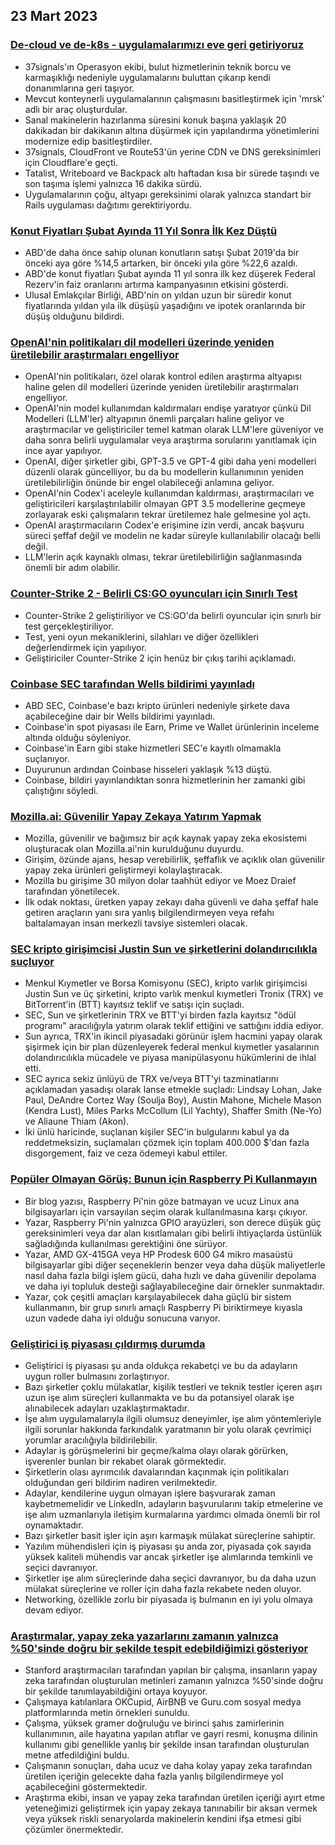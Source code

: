 

<CallToAction />

<Steps>

## 23 Mart 2023

### [De-cloud ve de-k8s - uygulamalarımızı eve geri getiriyoruz](https://dev.37signals.com/bringing-our-apps-back-home/?ref=hackernewsgpt.com)

- 37signals'ın Operasyon ekibi, bulut hizmetlerinin teknik borcu ve karmaşıklığı nedeniyle uygulamalarını buluttan çıkarıp kendi donanımlarına geri taşıyor.
- Mevcut konteynerli uygulamalarının çalışmasını basitleştirmek için 'mrsk' adlı bir araç oluşturdular.
- Sanal makinelerin hazırlanma süresini konuk başına yaklaşık 20 dakikadan bir dakikanın altına düşürmek için yapılandırma yönetimlerini modernize edip basitleştirdiler.
- 37signals, CloudFront ve Route53'ün yerine CDN ve DNS gereksinimleri için Cloudflare'e geçti.
- Tatalist, Writeboard ve Backpack altı haftadan kısa bir sürede taşındı ve son taşıma işlemi yalnızca 16 dakika sürdü.
- Uygulamalarının çoğu, altyapı gereksinimi olarak yalnızca standart bir Rails uygulaması dağıtımı gerektiriyordu.

### [Konut Fiyatları Şubat Ayında 11 Yıl Sonra İlk Kez Düştü](https://www.wsj.com/articles/home-prices-fell-in-february-for-first-time-in-11-years-73df0107?ref=hackernewsgpt.com)

- ABD'de daha önce sahip olunan konutların satışı Şubat 2019'da bir önceki aya göre %14,5 artarken, bir önceki yıla göre %22,6 azaldı.
- ABD'de konut fiyatları Şubat ayında 11 yıl sonra ilk kez düşerek Federal Rezerv'in faiz oranlarını artırma kampanyasının etkisini gösterdi.
- Ulusal Emlakçılar Birliği, ABD'nin on yıldan uzun bir süredir konut fiyatlarında yıldan yıla ilk düşüşü yaşadığını ve ipotek oranlarında bir düşüş olduğunu bildirdi.

### [OpenAI'nin politikaları dil modelleri üzerinde yeniden üretilebilir araştırmaları engelliyor](https://aisnakeoil.substack.com/p/openais-policies-hinder-reproducible?ref=hackernewsgpt.com)

- OpenAI'nin politikaları, özel olarak kontrol edilen araştırma altyapısı haline gelen dil modelleri üzerinde yeniden üretilebilir araştırmaları engelliyor.
- OpenAI'nin model kullanımdan kaldırmaları endişe yaratıyor çünkü Dil Modelleri (LLM'ler) altyapının önemli parçaları haline geliyor ve araştırmacılar ve geliştiriciler temel katman olarak LLM'lere güveniyor ve daha sonra belirli uygulamalar veya araştırma sorularını yanıtlamak için ince ayar yapılıyor.
- OpenAI, diğer şirketler gibi, GPT-3.5 ve GPT-4 gibi daha yeni modelleri düzenli olarak güncelliyor, bu da bu modellerin kullanımının yeniden üretilebilirliğin önünde bir engel olabileceği anlamına geliyor.
- OpenAI'nin Codex'i aceleyle kullanımdan kaldırması, araştırmacıları ve geliştiricileri karşılaştırılabilir olmayan GPT 3.5 modellerine geçmeye zorlayarak eski çalışmaların tekrar üretilemez hale gelmesine yol açtı.
- OpenAI araştırmacıların Codex'e erişimine izin verdi, ancak başvuru süreci şeffaf değil ve modelin ne kadar süreyle kullanılabilir olacağı belli değil.
- LLM'lerin açık kaynaklı olması, tekrar üretilebilirliğin sağlanmasında önemli bir adım olabilir.

### [Counter-Strike 2 - Belirli CS:GO oyuncuları için Sınırlı Test](https://counter-strike.net/cs2?ref=hackernewsgpt.com)

- Counter-Strike 2 geliştiriliyor ve CS:GO'da belirli oyuncular için sınırlı bir test gerçekleştiriliyor.
- Test, yeni oyun mekaniklerini, silahları ve diğer özellikleri değerlendirmek için yapılıyor.
- Geliştiriciler Counter-Strike 2 için henüz bir çıkış tarihi açıklamadı.

### [Coinbase SEC tarafından Wells bildirimi yayınladı](https://www.reuters.com/legal/coinbase-issued-wells-notice-by-sec-2023-03-22/?ref=hackernewsgpt.com)

- ABD SEC, Coinbase'e bazı kripto ürünleri nedeniyle şirkete dava açabileceğine dair bir Wells bildirimi yayınladı.
- Coinbase'in spot piyasası ile Earn, Prime ve Wallet ürünlerinin inceleme altında olduğu söyleniyor.
- Coinbase'in Earn gibi stake hizmetleri SEC'e kayıtlı olmamakla suçlanıyor.
- Duyurunun ardından Coinbase hisseleri yaklaşık %13 düştü.
- Coinbase, bildiri yayınlandıktan sonra hizmetlerinin her zamanki gibi çalıştığını söyledi.

### [Mozilla.ai: Güvenilir Yapay Zekaya Yatırım Yapmak](https://blog.mozilla.org/en/mozilla/introducing-mozilla-ai-investing-in-trustworthy-ai/?ref=hackernewsgpt.com)

- Mozilla, güvenilir ve bağımsız bir açık kaynak yapay zeka ekosistemi oluşturacak olan Mozilla.ai'nin kurulduğunu duyurdu.
- Girişim, özünde ajans, hesap verebilirlik, şeffaflık ve açıklık olan güvenilir yapay zeka ürünleri geliştirmeyi kolaylaştıracak.
- Mozilla bu girişime 30 milyon dolar taahhüt ediyor ve Moez Draief tarafından yönetilecek.
- İlk odak noktası, üretken yapay zekayı daha güvenli ve daha şeffaf hale getiren araçların yanı sıra yanlış bilgilendirmeyen veya refahı baltalamayan insan merkezli tavsiye sistemleri olacak.

### [SEC kripto girişimcisi Justin Sun ve şirketlerini dolandırıcılıkla suçluyor](https://www.sec.gov/news/press-release/2023-59?ref=hackernewsgpt.com)

- Menkul Kıymetler ve Borsa Komisyonu (SEC), kripto varlık girişimcisi Justin Sun ve üç şirketini, kripto varlık menkul kıymetleri Tronix (TRX) ve BitTorrent'in (BTT) kayıtsız teklif ve satışı için suçladı.
- SEC, Sun ve şirketlerinin TRX ve BTT'yi birden fazla kayıtsız "ödül programı" aracılığıyla yatırım olarak teklif ettiğini ve sattığını iddia ediyor.
- Sun ayrıca, TRX'in ikincil piyasadaki görünür işlem hacmini yapay olarak şişirmek için bir plan düzenleyerek federal menkul kıymetler yasalarının dolandırıcılıkla mücadele ve piyasa manipülasyonu hükümlerini de ihlal etti.
- SEC ayrıca sekiz ünlüyü de TRX ve/veya BTT'yi tazminatlarını açıklamadan yasadışı olarak lanse etmekle suçladı: Lindsay Lohan, Jake Paul, DeAndre Cortez Way (Soulja Boy), Austin Mahone, Michele Mason (Kendra Lust), Miles Parks McCollum (Lil Yachty), Shaffer Smith (Ne-Yo) ve Aliaune Thiam (Akon).
- İki ünlü haricinde, suçlanan kişiler SEC'in bulgularını kabul ya da reddetmeksizin, suçlamaları çözmek için toplam 400.000 $'dan fazla disgorgement, faiz ve ceza ödemeyi kabul ettiler.

### [Popüler Olmayan Görüş: Bunun için Raspberry Pi Kullanmayın](https://set-inform.com/2021/08/24/unpopular-opinion-dont-use-a-raspberry-pi-for-that/?ref=hackernewsgpt.com)

- Bir blog yazısı, Raspberry Pi'nin göze batmayan ve ucuz Linux ana bilgisayarları için varsayılan seçim olarak kullanılmasına karşı çıkıyor.
- Yazar, Raspberry Pi'nin yalnızca GPIO arayüzleri, son derece düşük güç gereksinimleri veya dar alan kısıtlamaları gibi belirli ihtiyaçlarda üstünlük sağladığında kullanılması gerektiğini öne sürüyor.
- Yazar, AMD GX-415GA veya HP Prodesk 600 G4 mikro masaüstü bilgisayarlar gibi diğer seçeneklerin benzer veya daha düşük maliyetlerle nasıl daha fazla bilgi işlem gücü, daha hızlı ve daha güvenilir depolama ve daha iyi topluluk desteği sağlayabileceğine dair örnekler sunmaktadır.
- Yazar, çok çeşitli amaçları karşılayabilecek daha güçlü bir sistem kullanmanın, bir grup sınırlı amaçlı Raspberry Pi biriktirmeye kıyasla uzun vadede daha iyi olduğu sonucuna varıyor.

### [Geliştirici iş piyasası çıldırmış durumda](https://old.reddit.com/r/ExperiencedDevs/comments/11xq5cz/the_developer_job_market_is_insane_right_now/?ref=hackernewsgpt.com)

- Geliştirici iş piyasası şu anda oldukça rekabetçi ve bu da adayların uygun roller bulmasını zorlaştırıyor.
- Bazı şirketler çoklu mülakatlar, kişilik testleri ve teknik testler içeren aşırı uzun işe alım süreçleri kullanmakta ve bu da potansiyel olarak işe alınabilecek adayları uzaklaştırmaktadır.
- İşe alım uygulamalarıyla ilgili olumsuz deneyimler, işe alım yöntemleriyle ilgili sorunlar hakkında farkındalık yaratmanın bir yolu olarak çevrimiçi yorumlar aracılığıyla bildirilebilir.
- Adaylar iş görüşmelerini bir geçme/kalma olayı olarak görürken, işverenler bunları bir rekabet olarak görmektedir.
- Şirketlerin olası ayrımcılık davalarından kaçınmak için politikaları olduğundan geri bildirim nadiren verilmektedir.
- Adaylar, kendilerine uygun olmayan işlere başvurarak zaman kaybetmemelidir ve LinkedIn, adayların başvurularını takip etmelerine ve işe alım uzmanlarıyla iletişim kurmalarına yardımcı olmada önemli bir rol oynamaktadır.
- Bazı şirketler basit işler için aşırı karmaşık mülakat süreçlerine sahiptir.
- Yazılım mühendisleri için iş piyasası şu anda zor, piyasada çok sayıda yüksek kaliteli mühendis var ancak şirketler işe alımlarında temkinli ve seçici davranıyor.
- Şirketler işe alım süreçlerinde daha seçici davranıyor, bu da daha uzun mülakat süreçlerine ve roller için daha fazla rekabete neden oluyor.
- Networking, özellikle zorlu bir piyasada iş bulmanın en iyi yolu olmaya devam ediyor.

### [Araştırmalar, yapay zeka yazarlarını zamanın yalnızca %50'sinde doğru bir şekilde tespit edebildiğimizi gösteriyor](https://hai.stanford.edu/news/was-written-human-or-ai-tsu?ref=hackernewsgpt.com)

- Stanford araştırmacıları tarafından yapılan bir çalışma, insanların yapay zeka tarafından oluşturulan metinleri zamanın yalnızca %50'sinde doğru bir şekilde tanımlayabildiğini ortaya koyuyor.
- Çalışmaya katılanlara OKCupid, AirBNB ve Guru.com sosyal medya platformlarında metin örnekleri sunuldu.
- Çalışma, yüksek gramer doğruluğu ve birinci şahıs zamirlerinin kullanımının, aile hayatına yapılan atıflar ve gayri resmi, konuşma dilinin kullanımı gibi genellikle yanlış bir şekilde insan tarafından oluşturulan metne atfedildiğini buldu.
- Çalışmanın sonuçları, daha ucuz ve daha kolay yapay zeka tarafından üretilen içeriğin gelecekte daha fazla yanlış bilgilendirmeye yol açabileceğini göstermektedir.
- Araştırma ekibi, insan ve yapay zeka tarafından üretilen içeriği ayırt etme yeteneğimizi geliştirmek için yapay zekaya tanınabilir bir aksan vermek veya yüksek riskli senaryolarda makinelerin kendini ifşa etmesi gibi çözümler önermektedir.

</Steps>
